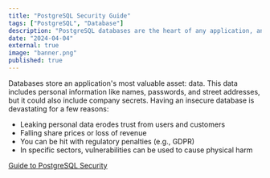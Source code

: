 ```yaml
---
title: "PostgreSQL Security Guide"
tags: ["PostgreSQL", "Database"]
description: "PostgreSQL databases are the heart of any application, and the data held within is the lifeline of any organization. A security breach can spell disaster by eroding trust, leaking personal information, and inflicting irreparable damage."
date: "2024-04-04"
external: true
image: "banner.png"
published: true
---
```


Databases store an application's most valuable asset: data. This data includes personal information like names, passwords, and street addresses, but it could also include company secrets. Having an insecure database is devastating for a few reasons:

- Leaking personal data erodes trust from users and customers
- Falling share prices or loss of revenue
- You can be hit with regulatory penalties (e.g., GDPR)
- In specific sectors, vulnerabilities can be used to cause physical harm

<a
  data-goatcounter-click="timescale-security__click"
  class="mt-4 opacity-90 hover:opacity-100 text-center font-bold px-6 py-4 rounded-md dark:bg-[#b3e3ff] dark:hover:bg-[#84acc5] bg-[#5755c9] hover:bg-[#1e1c63] text-white hover:text-white dark:text-black transform-gpu hover:scale-105 transition-all"
  href="https://www.timescale.com/learn/guide-to-postgresql-security">Guide to PostgreSQL Security</a>
